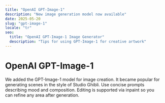 ```yaml
---
title: "OpenAI GPT-Image-1"
description: "New image generation model now available"
date: 2025-05-20
slug: "gpt-image-1"
locale: "tr"
seo:
  title: "OpenAI GPT-Image-1 Image Generator"
  description: "Tips for using GPT-Image-1 for creative artwork"
---
```


# OpenAI GPT-Image-1

We added the GPT-Image-1 model for image creation. It became popular for generating scenes in the style of Studio Ghibli.
Use concise prompts describing mood and composition. Editing is supported via inpaint so you can refine any area after generation.
